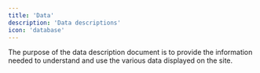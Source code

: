 ```yaml
---
title: 'Data'
description: 'Data descriptions'
icon: 'database'
---
```


The purpose of the data description document is to provide the information needed to understand and use the various data displayed on the site.